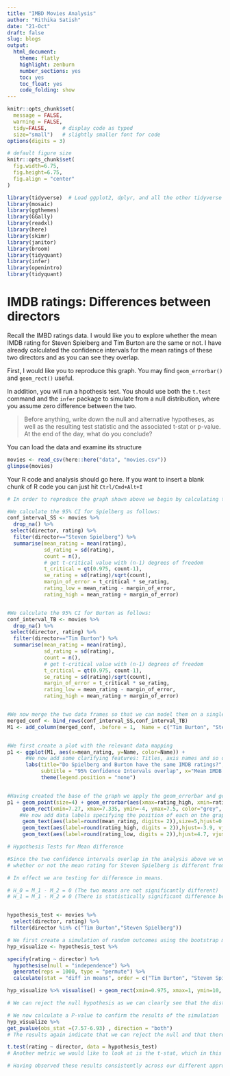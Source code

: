 ```yaml
---
title: "IMBD Movies Analysis"
author: "Rithika Satish"
date: "21-Oct"
draft: false
slug: blogs
output:
  html_document:
    theme: flatly
    highlight: zenburn
    number_sections: yes
    toc: yes
    toc_float: yes
    code_folding: show
---
```



```r
knitr::opts_chunk$set(
  message = FALSE, 
  warning = FALSE, 
  tidy=FALSE,     # display code as typed
  size="small")   # slightly smaller font for code
options(digits = 3)

# default figure size
knitr::opts_chunk$set(
  fig.width=6.75, 
  fig.height=6.75,
  fig.align = "center"
)
```


```r
library(tidyverse)  # Load ggplot2, dplyr, and all the other tidyverse packages
library(mosaic)
library(ggthemes)
library(GGally)
library(readxl)
library(here)
library(skimr)
library(janitor)
library(broom)
library(tidyquant)
library(infer)
library(openintro)
library(tidyquant)
```




# IMDB ratings: Differences between directors

Recall the IMBD ratings data. I would like you to explore whether the mean IMDB rating for Steven Spielberg and Tim Burton are the same or not. I have already calculated the confidence intervals for the mean ratings of these two directors and as you can see they overlap. 


First, I would like you to reproduce this graph. You may find `geom_errorbar()` and `geom_rect()` useful.

In addition, you will run a hpothesis test. You should use both the `t.test` command and the `infer` package to simulate from a null distribution, where you assume zero difference between the two.

> Before anything, write down the null and alternative hypotheses, as well as the resulting test statistic and the associated t-stat or p-value. At the end of the day, what do you conclude?

You can load the data and examine its structure

```r
movies <- read_csv(here::here("data", "movies.csv"))
glimpse(movies)


```

Your R code and analysis should go here. If you want to insert a blank chunk of R code you can just hit `Ctrl/Cmd+Alt+I` 

```r
# In order to reproduce the graph shown above we begin by calculating the confidence intervals for the mean ratings of Burton and Spielberg

#We calculate the 95% CI for Spielberg as follows:
conf_interval_SS <- movies %>% 
  drop_na() %>% 
 select(director, rating) %>% 
  filter(director=="Steven Spielberg") %>% 
  summarise(mean_rating = mean(rating),
            sd_rating = sd(rating),
            count = n(),
            # get t-critical value with (n-1) degrees of freedom
            t_critical = qt(0.975, count-1),
            se_rating = sd(rating)/sqrt(count),
            margin_of_error = t_critical * se_rating,
            rating_low = mean_rating - margin_of_error,
            rating_high = mean_rating + margin_of_error)


#We calculate the 95% CI for Burton as follows:
conf_interval_TB <- movies %>% 
  drop_na() %>% 
 select(director, rating) %>% 
  filter(director=="Tim Burton") %>% 
  summarise(mean_rating = mean(rating),
            sd_rating = sd(rating),
            count = n(),
            # get t-critical value with (n-1) degrees of freedom
            t_critical = qt(0.975, count-1),
            se_rating = sd(rating)/sqrt(count),
            margin_of_error = t_critical * se_rating,
            rating_low = mean_rating - margin_of_error,
            rating_high = mean_rating + margin_of_error)  


#We now merge the two data frames so that we can model them on a single graph
merged_conf <- bind_rows(conf_interval_SS,conf_interval_TB) 
M1 <- add_column(merged_conf, .before = 1,  Name = c("Tim Burton", "Steven Spielberg"))


#We first create a plot with the relevant data mapping
p1 <- ggplot(M1, aes(x=mean_rating, y=Name, color=Name)) + 
      #We now add some clarifying features: Titles, axis names and so on
      labs(title="Do Spielberg and Burton have the same IMDB ratings?", 
           subtitle = "95% Confidence Intervals overlap", x="Mean IMDB rating", y="") + 
           theme(legend.position = "none")


#Having created the base of the graph we apply the geom_errorbar and geom_rect features to add further functionality
p1 + geom_point(size=4) + geom_errorbar(aes(xmax=rating_high, xmin=rating_low), width=0.1, size=2) + 
     geom_rect(xmin=7.27, xmax=7.335, ymin=-4, ymax=7.5, color="grey", fill="grey", alpha=0.3) +
    #We now add data labels specifying the position of each on the graph 
     geom_text(aes(label=round(mean_rating, digits= 2)),size=5,hjust=0.5, vjust=-1.5) +
     geom_text(aes(label=round(rating_high, digits = 2)),hjust=-3.9, vjust=-1.5) +
     geom_text(aes(label=round(rating_low, digits = 2)),hjust=4.7, vjust=-1.5) 


```

```r

# Hypothesis Tests for Mean difference 

#Since the two confidence intervals overlap in the analysis above we would like to test the hypothesis 
# whether or not the mean rating for Steven Spielberg is different from that of Tim Burton.

# In effect we are testing for difference in means. 

# H_0 = M_1 - M_2 = 0 (The two means are not significantly different)
# H_1 = M_1 - M_2 ≠ 0 (There is statistically significant difference between the two means) 


hypothesis_test <- movies %>% 
  select(director, rating) %>% 
 filter(director %in% c("Tim Burton","Steven Spielberg")) 

# We first create a simulation of random outcomes using the bootstrap method
hyp_visualize <- hypothesis_test %>% 

specify(rating ~ director) %>% 
  hypothesise(null = "independence") %>% 
  generate(reps = 1000, type = "permute") %>% 
  calculate(stat = "diff in means", order = c("Tim Burton", "Steven Spielberg"))

hyp_visualize %>% visualise() + geom_rect(xmin=0.975, xmax=1, ymin=10, ymax=200, color="red", fill="red", alpha=0.1)

# We can reject the null hypothesis as we can clearly see that the distribution's tails end at approx. 0.8 and -0.8

# We now calculate a P-value to confirm the results of the simulation
hyp_visualize %>% 
get_pvalue(obs_stat =(7.57-6.93) , direction = "both")  
# The results again indicate that we can reject the null and that there indeed is statistically significant difference between the means

t.test(rating ~ director, data = hypothesis_test)
# Another metric we would like to look at is the t-stat, which in this instance equals 3, which further indicates a rejection of the null

# Having observed these results consistently across our different approaches we reject the null hypothesis and conclude that there indeed is a difference between the two means.





```





